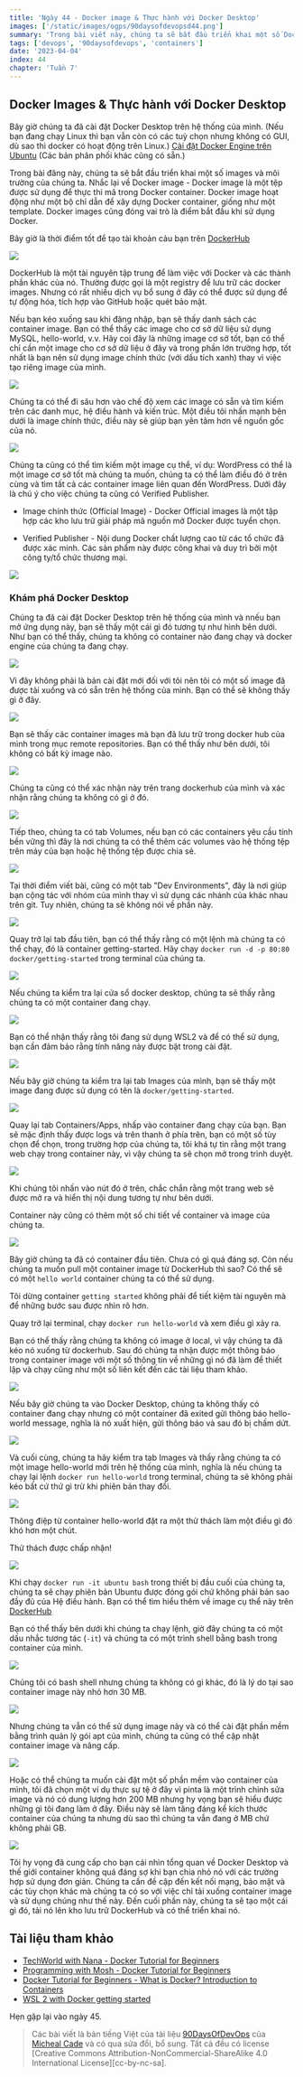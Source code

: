 ```yaml
---
title: 'Ngày 44 - Docker image & Thực hành với Docker Desktop'
images: ['/static/images/ogps/90daysofdevopsd44.png']
summary: 'Trong bài viết này, chúng ta sẽ bắt đầu triển khai một số Docker images và môi trường của Docker thông qua Docker Desktop'
tags: ['devops', '90daysofdevops', 'containers']
date: '2023-04-04'
index: 44
chapter: 'Tuần 7'
---
```


<TOCInline toc={props.toc} asDisclosure />

## Docker Images & Thực hành với Docker Desktop

Bây giờ chúng ta đã cài đặt Docker Desktop trên hệ thống của mình. (Nếu bạn đang chạy Linux thì bạn vẫn còn có các tuỳ chọn nhưng không có GUI, dù sao thì docker có hoạt động trên Linux.) [Cài đặt Docker Engine trên Ubuntu](https://docs.docker.com/engine/install/ubuntu/) (Các bản phân phối khác cũng có sẵn.)

Trong bài đăng này, chúng ta sẽ bắt đầu triển khai một số images và môi trường của chúng ta. Nhắc lại về Docker image - Docker image là một tệp được sử dụng để thực thi mã trong Docker container. Docker image hoạt động như một bộ chỉ dẫn để xây dựng Docker container, giống như một template. Docker images cũng đóng vai trò là điểm bắt đầu khi sử dụng Docker.

Bây giờ là thời điểm tốt để tạo tài khoản cảu bạn trên [DockerHub](https://hub.docker.com/)

![](/static/images/assets/Day44_Containers1.png)

DockerHub là một tài nguyên tập trung để làm việc với Docker và các thành phần khác của nó. Thường được gọi là một registry để lưu trữ các docker images. Nhưng có rất nhiều dịch vụ bổ sung ở đây có thể được sử dụng để tự động hóa, tích hợp vào GitHub hoặc quét bảo mật.

Nếu bạn kéo xuống sau khi đăng nhập, bạn sẽ thấy danh sách các container image. Bạn có thể thấy các image cho cơ sở dữ liệu sử dụng MySQL, hello-world, v.v. Hãy coi đây là những image cơ sở tốt, bạn có thể chỉ cần một image cho cơ sở dữ liệu ở đây và trong phần lớn trường hợp, tốt nhất là bạn nên sử dụng image chính thức (với dấu tích xanh) thay vì việc tạo riêng image của mình.

![](/static/images/assets/Day44_Containers2.png)

Chúng ta có thể đi sâu hơn vào chế độ xem các image có sẵn và tìm kiếm trên các danh mục, hệ điều hành và kiến ​​trúc. Một điều tôi nhấn mạnh bên dưới là image chính thức, điều này sẽ giúp bạn yên tâm hơn về nguồn gốc của nó.

![](/static/images/assets/Day44_Containers3.png)

Chúng ta cũng có thể tìm kiếm một image cụ thể, ví dụ: WordPress có thể là một image cơ sở tốt mà chúng ta muốn, chúng ta có thể làm điều đó ở trên cùng và tìm tất cả các container image liên quan đến WordPress. Dưới đây là chú ý cho việc chúng ta cũng có Verified Publisher.

- Image chính thức (Official Image) - Docker Official images là một tập hợp các kho lưu trữ giải pháp mã nguồn mở Docker được tuyển chọn.

- Verified Publisher - Nội dung Docker chất lượng cao từ các tổ chức đã được xác minh. Các sản phẩm này được công khai và duy trì bởi một công ty/tổ chức thương mại.

![](/static/images/assets/Day44_Containers4.png)

### Khám phá Docker Desktop

Chúng ta đã cài đặt Docker Desktop trên hệ thống của mình và nnếu bạn mở ứng dụng này, bạn sẽ thấy một cái gì đó tương tự như hình bên dưới. Như bạn có thể thấy, chúng ta không có container nào đang chạy và docker engine của chúng ta đang chạy.

![](/static/images/assets/Day44_Containers5.png)

Vì đây không phải là bản cài đặt mới đối với tôi nên tôi có một số image đã được tải xuống và có sẵn trên hệ thống của mình. Bạn có thể sẽ không thấy gì ở đây.

![](/static/images/assets/Day44_Containers6.png)

Bạn sẽ thấy các container images mà bạn đã lưu trữ trong docker hub của mình trong mục remote repositories. Bạn có thể thấy như bên dưới, tôi không có bất kỳ image nào.

![](/static/images/assets/Day44_Containers7.png)

Chúng ta cũng có thể xác nhận này trên trang dockerhub của mình và xác nhận rằng chúng ta không có gì ở đó.

![](/static/images/assets/Day44_Containers8.png)

Tiếp theo, chúng ta có tab Volumes, nếu bạn có các containers yêu cầu tính bền vững thì đây là nơi chúng ta có thể thêm các volumes vào hệ thống tệp trên máy của bạn hoặc hệ thống tệp được chia sẻ.

![](/static/images/assets/Day44_Containers9.png)

Tại thời điểm viết bài, cũng có một tab "Dev Environments", đây là nơi giúp bạn cộng tác với nhóm của mình thay vì sử dụng các nhánh của khác nhau trên git. Tuy nhiên, chúng ta sẽ không nói về phần này.

![](/static/images/assets/Day44_Containers10.png)

Quay trở lại tab đầu tiên, bạn có thể thấy rằng có một lệnh mà chúng ta có thể chạy, đó là container getting-started. Hãy chạy `docker run -d -p 80:80 docker/getting-started` trong terminal của chúng ta.

![](/static/images/assets/Day44_Containers11.png)

Nếu chúng ta kiểm tra lại cửa sổ docker desktop, chúng ta sẽ thấy rằng chúng ta có một container đang chạy.

![](/static/images/assets/Day44_Containers12.png)

Bạn có thể nhận thấy rằng tôi đang sử dụng WSL2 và để có thể sử dụng, bạn cần đảm bảo rằng tính năng này được bật trong cài đặt.

![](/static/images/assets/Day44_Containers13.png)

Nếu bây giờ chúng ta kiểm tra lại tab Images của mình, bạn sẽ thấy một image đang được sử dụng có tên là `docker/getting-started`.

![](/static/images/assets/Day44_Containers14.png)

Quay lại tab Containers/Apps, nhấp vào container đang chạy của bạn. Bạn sẽ mặc định thấy được logs và trên thanh ở phía trên, bạn có một số tùy chọn để chọn, trong trường hợp của chúng ta, tôi khá tự tin rằng một trang web chạy trong container này, vì vậy chúng ta sẽ chọn mở trong trình duyệt.

![](/static/images/assets/Day44_Containers15.png)

Khi chúng tôi nhấn vào nút đó ở trên, chắc chắn rằng một trang web sẽ được mở ra và hiển thị nội dung tương tự như bên dưới.

Container này cũng có thêm một số chi tiết về container và image của chúng ta.

![](/static/images/assets/Day44_Containers16.png)

Bây giờ chúng ta đã có container đầu tiên. Chưa có gì quá đáng sợ. Còn nếu chúng ta muốn pull một container image từ DockerHub thì sao? Có thể sẽ có một `hello world` container chúng ta có thể sử dụng.

Tôi dừng container `getting started` không phải để tiết kiệm tài nguyên mà để những bước sau được nhìn rõ hơn.

Quay trở lại terminal, chạy `docker run hello-world` và xem điều gì xảy ra.

Bạn có thể thấy rằng chúng ta không có image ở local, vì vậy chúng ta đã kéo nó xuống từ dockerhub. Sau đó chúng ta nhận được một thông báo trong container image với một số thông tin về những gì nó đã làm để thiết lập và chạy cũng như một số liên kết đến các tài liệu tham khảo.

![](/static/images/assets/Day44_Containers17.png)

Nếu bây giờ chúng ta vào Docker Desktop, chúng ta không thấy có container đang chạy nhưng có một container đã exited gửi thông báo hello-world message, nghĩa là nó xuất hiện, gửi thông báo và sau đó bị chấm dứt.

![](/static/images/assets/Day44_Containers18.png)

Và cuối cùng, chúng ta hãy kiểm tra tab Images và thấy rằng chúng ta có một image hello-world mới trên hệ thống của mình, nghĩa là nếu chúng ta chạy lại lệnh `docker run hello-world` trong terminal, chúng ta sẽ không phải kéo bất cứ thứ gì trừ khi phiên bản thay đổi.

![](/static/images/assets/Day44_Containers19.png)

Thông điệp từ container hello-world đặt ra một thử thách làm một điều gì đó khó hơn một chút.

Thử thách được chấp nhận!

![](/static/images/assets/Day44_Containers20.png)

Khi chạy `docker run -it ubuntu bash` trong thiết bị đầu cuối của chúng ta, chúng ta sẽ chạy phiên bản Ubuntu được đóng gói chứ không phải bản sao đầy đủ của Hệ điều hành. Bạn có thể tìm hiểu thêm về image cụ thể này trên [DockerHub](https://hub.docker.com/_/ubuntu)

Bạn có thể thấy bên dưới khi chúng ta chạy lệnh, giờ đây chúng ta có một dấu nhắc tương tác (`-it`) và chúng ta có một trình shell bằng bash trong container của mình.

![](/static/images/assets/Day44_Containers21.png)

Chúng tôi có bash shell nhưng chúng ta không có gì khác, đó là lý do tại sao container image này nhỏ hơn 30 MB.

![](/static/images/assets/Day44_Containers22.png)

Nhưng chúng ta vẫn có thể sử dụng image này và có thể cài đặt phần mềm bằng trình quản lý gói apt của mình, chúng ta cũng có thể cập nhật container image và nâng cấp.

![](/static/images/assets/Day44_Containers23.png)

Hoặc có thể chúng ta muốn cài đặt một số phần mềm vào container của mình, tôi đã chọn một ví dụ thực sự tệ ở đây vì pinta là một trình chỉnh sửa image và nó có dung lượng hơn 200 MB nhưng hy vọng bạn sẽ hiểu được những gì tôi đang làm ở đây. Điều này sẽ làm tăng đáng kể kích thước container của chúng ta nhưng dù sao thì chúng ta vẫn đang ở MB chứ không phải GB.

![](/static/images/assets/Day44_Containers24.png)

Tôi hy vọng đã cung cấp cho bạn cái nhìn tổng quan về Docker Desktop và thế giới container không quá đáng sợ khi bạn chia nhỏ nó với các trường hợp sử dụng đơn giản. Chúng ta cần đề cập đến kết nối mạng, bảo mật và các tùy chọn khác mà chúng ta có so với việc chỉ tải xuống container image và sử dụng chúng như thế này. Đến cuối phần này, chúng ta sẽ tạo một cái gì đó, tải nó lên kho lưu trữ DockerHub và có thể triển khai nó.

## Tài liệu tham khảo

- [TechWorld with Nana - Docker Tutorial for Beginners](https://www.youtube.com/watch?v=3c-iBn73dDE)
- [Programming with Mosh - Docker Tutorial for Beginners](https://www.youtube.com/watch?v=pTFZFxd4hOI)
- [Docker Tutorial for Beginners - What is Docker? Introduction to Containers](https://www.youtube.com/watch?v=17Bl31rlnRM&list=WL&index=128&t=61s)
- [WSL 2 with Docker getting started](https://www.youtube.com/watch?v=5RQbdMn04Oc)

Hẹn gặp lại vào ngày 45.

> Các bài viết là bản tiếng Việt của tài liệu [90DaysOfDevOps](https://github.com/MichaelCade/90DaysOfDevOps/tree/main/Days) của [Micheal Cade](https://twitter.com/MichaelCade1) và có qua sửa đổi, bổ sung. Tất cả đều có license [Creative Commons Attribution-NonCommercial-ShareAlike 4.0 International License][cc-by-nc-sa].
